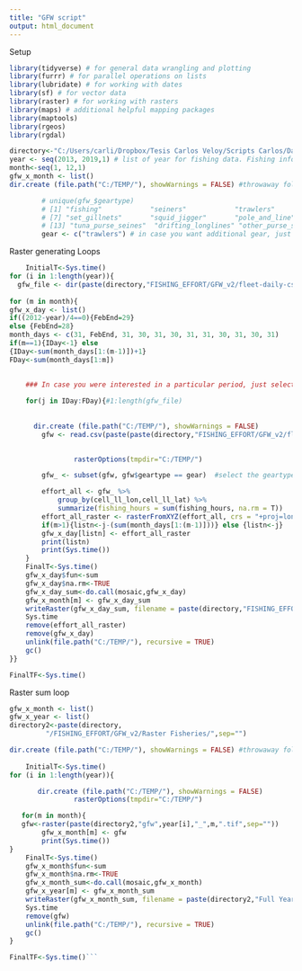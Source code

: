 ```yaml
---
title: "GFW script"
output: html_document
---
```

Setup
```r

library(tidyverse) # for general data wrangling and plotting
library(furrr) # for parallel operations on lists
library(lubridate) # for working with dates
library(sf) # for vector data 
library(raster) # for working with rasters
library(maps) # additional helpful mapping packages
library(maptools)
library(rgeos)
library(rgdal)

directory<-"C:/Users/carli/Dropbox/Tesis Carlos Veloy/Scripts Carlos/Data/"
year <- seq(2013, 2019,1) # list of year for fishing data. Fishing info must be downloaded and stored locally
month<-seq(1, 12,1)
gfw_x_month <- list()
dir.create (file.path("C:/TEMP/"), showWarnings = FALSE) #throwaway folder for temp files storage, make sure it's in a disk with at least 180/190 GB of free space

		# unique(gfw_$geartype)
		# [1] "fishing"            "seiners"            "trawlers"           "trollers"           "fixed_gear"         "purse_seines"      
		# [7] "set_gillnets"       "squid_jigger"       "pole_and_line"      "set_longlines"      "dredge_fishing"     "pots_and_traps"    
		# [13] "tuna_purse_seines"  "drifting_longlines" "other_purse_seines" "other_seines" 
		gear <- c("trawlers") # in case you want additional gear, just incorporate them into the vector
```


Raster generating Loops

```r

	InitialT<-Sys.time()
for (i in 1:length(year)){
  gfw_file <- dir(paste(directory,"FISHING_EFFORT/GFW_v2/fleet-daily-csvs-100-v2-", year[i], sep=""), pattern=".csv") #list of files
  
for (m in month){
gfw_x_day <- list() 
if((2012-year)/4==0){FebEnd=29}
else {FebEnd=28}
month_days <- c(31, FebEnd, 31, 30, 31, 30, 31, 31, 30, 31, 30, 31)
if(m==1){IDay<-1} else
{IDay<-sum(month_days[1:(m-1)])+1}
FDay<-sum(month_days[1:m])

	
	### In case you were interested in a particular period, just selecte (subset) the dates from gfw_file object
	
	for(j in IDay:FDay){#1:length(gfw_file)
	  
	  
	  dir.create (file.path("C:/TEMP/"), showWarnings = FALSE)
		gfw <- read.csv(paste(paste(directory,"FISHING_EFFORT/GFW_v2/fleet-daily-csvs-100-v2-", year[i], sep=''), gfw_file[j], sep="/"),sep=",")

			  
				rasterOptions(tmpdir="C:/TEMP/")

		gfw_ <- subset(gfw, gfw$geartype == gear)  #select the geartype of interest

		effort_all <- gfw_ %>% 
			group_by(cell_ll_lon,cell_ll_lat) %>%
			summarize(fishing_hours = sum(fishing_hours, na.rm = T))
		effort_all_raster <- rasterFromXYZ(effort_all, crs = "+proj=longlat +ellps=WGS84 +datum=WGS84 +no_defs")
		if(m>1){listn<-j-(sum(month_days[1:(m-1)]))} else {listn<-j}
		gfw_x_day[listn] <- effort_all_raster
		print(listn)
		print(Sys.time())
	}
	FinalT<-Sys.time()
	gfw_x_day$fun<-sum
	gfw_x_day$na.rm<-TRUE
	gfw_x_day_sum<-do.call(mosaic,gfw_x_day)
	gfw_x_month[m] <- gfw_x_day_sum 
	writeRaster(gfw_x_day_sum, filename = paste(directory,"FISHING_EFFORT/GFW_v2/Rasters_Fisheries/gfw", year[i],"_",m,".tif", sep=''),overwrite=TRUE)
	Sys.time
	remove(effort_all_raster)
	remove(gfw_x_day)
	unlink(file.path("C:/TEMP/"), recursive = TRUE)
	gc()
}}		

FinalTF<-Sys.time()
```

Raster sum loop

```r
gfw_x_month <- list()
gfw_x_year <- list()
directory2<-paste(directory,
		 "/FISHING_EFFORT/GFW_v2/Raster Fisheries/",sep="")

dir.create (file.path("C:/TEMP/"), showWarnings = FALSE) #throwaway folder for temp files storage, make sure it's in a disk with at least 60-70 GB of free space
	
	InitialT<-Sys.time()
for (i in 1:length(year)){

	   dir.create (file.path("C:/TEMP/"), showWarnings = FALSE)
  				rasterOptions(tmpdir="C:/TEMP/")

   for(m in month){
   gfw<-raster(paste(directory2,"gfw",year[i],"_",m,".tif",sep=""))
		gfw_x_month[m] <- gfw
		print(Sys.time())
}
	FinalT<-Sys.time()
	gfw_x_month$fun<-sum
	gfw_x_month$na.rm<-TRUE
	gfw_x_month_sum<-do.call(mosaic,gfw_x_month)
	gfw_x_year[m] <- gfw_x_month_sum 
	writeRaster(gfw_x_month_sum, filename = paste(directory2,"Full Years/gfw", year[i],"_Full",".tif", sep=''),overwrite=TRUE)
	Sys.time
	remove(gfw)
	unlink(file.path("C:/TEMP/"), recursive = TRUE)
	gc()
}		

FinalTF<-Sys.time()```
```
